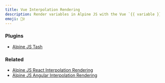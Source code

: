 ```yaml
---
title: Vue Interpolation Rendering
description: Render variables in Alpine JS with the Vue `{{ variable }}` syntax.
emoji: 🙋‍♀️
---
```


### Plugins

- [Alpine JS Tash](https://github.com/markmead/alpinejs-textarea-autogrow)

### Related

- [Alpine JS React Interpolation Rendering](/components/variable-react-interpolation)
- [Alpine JS Angular Interpolation Rendering](/components/variable-angular-interpolation)

<Preview componentId="variable-vue-interpolation" />
